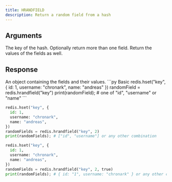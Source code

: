 ```yaml
---
title: HRANDFIELD
description: Return a random field from a hash
---
```


## Arguments

<ParamField body="key" type="string" required>
  The key of the hash.
</ParamField>

<ParamField body="count" type="integer">
  Optionally return more than one field.
</ParamField>

<ParamField body="withValues" type="boolean">
  Return the values of the fields as well.
</ParamField>

## Response

<ResponseField type="Record<string, unknown>" required>
  An object containing the fields and their values.
</ResponseField>

<RequestExample>
```py Basic
redis.hset("key", {
  id: 1,
  username: "chronark",
  name: "andreas"
 })
randomField = redis.hrandfield("key")
print(randomField); # one of "id", "username" or  "name"
```

```py Multiple Fields
redis.hset("key", {
  id: 1,
  username: "chronark",
  name: "andreas",
})
randomFields = redis.hrandfield("key", 2)
print(randomFields); # ["id", "username"] or any other combination
```

```py With Values
redis.hset("key", {
  id: 1,
  username: "chronark",
  name: "andreas",
})
randomFields = redis.hrandfield("key", 2, true)
print(randomFields); # { id: "1", username: "chronark" } or any other combination
```

</RequestExample>
